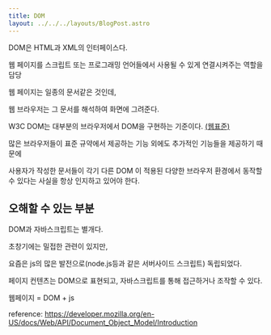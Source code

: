 ```yaml
---
title: DOM
layout: ../../../layouts/BlogPost.astro
---
```


DOM은 HTML과 XML의 인터페이스다.

웹 페이지를 스크립트 또는 프로그래밍 언어들에서 사용될 수 있게 연결시켜주는 역할을 담당

웹 페이지는 일종의 문서같은 것인데,

웹 브라우저는 그 문서를 해석하여 화면에 그려준다.

W3C DOM는 대부분의 브라우저에서 DOM을 구현하는 기준이다. [\(웹표준\)](/browser/web-standard)

많은 브라우저들이 표준 규약에서 제공하는 기능 외에도 추가적인 기능들을 제공하기 때문에

사용자가 작성한 문서들이 각기 다른 DOM 이 적용된 다양한 브라우저 환경에서 동작할 수 있다는 사실을 항상 인지하고 있어야 한다.

## 오해할 수 있는 부분

DOM과 자바스크립트는 별개다.

초창기에는 밀접한 관련이 있지만,

요즘은 js의 많은 발전으로\(node.js등과 같은 서버사이드 스크립트\) 독립되었다.

페이지 컨텐츠는 DOM으로 표현되고, 자바스크립트를 통해 접근하거나 조작할 수 있다.

웹페이지 = DOM + js

reference: https://developer.mozilla.org/en-US/docs/Web/API/Document_Object_Model/Introduction


